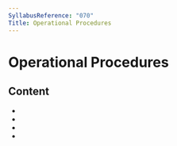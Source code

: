 ```yaml
---
SyllabusReference: "070"
Title: Operational Procedures
---
```


# Operational Procedures

## Content

- <Link href="071.01" />
- <Link href="071.02" />
- <Link href="071.03" />
- <Link href="071.04" />
